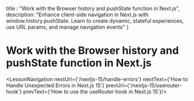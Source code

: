 
  title : "Work with the Browser history and pushState function in Next.js",
  description: "Enhance client-side navigation in Next.js with window.history.pushState. Learn to create dynamic, stateful experiences, use URL params, and manage navigation events"
}

# Work with the Browser history and pushState function in Next.js


<LessonNavigation nextUrl={'/nextjs-15/handle-errors'} nextText={'How to Handle Unexpected Errors in Next.js 15'} prevUrl={'/nextjs-15/userouter-hook'} prevText={'How to use the useRouter hook in Next.js 15'}/>
